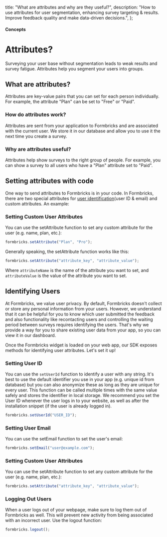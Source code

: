   title: "What are attributes and why are they useful?",
  description:
    "How to use attributes for user segmentation, enhancing survey targeting & results. Improve feedback quality and make data-driven decisions.",
};

#### Concepts

# Attributes?

Surveying your user base without segmentation leads to weak results and survey fatigue. Attributes help you segment your users into groups.

## What are attributes?

Attributes are key-value pairs that you can set for each person individually. For example, the attribute "Plan" can be set to "Free" or "Paid".

### How do attributes work?

Attributes are sent from your application to Formbricks and are associated with the current user. We store it in our database and allow you to use it the next time you create a survey.

### Why are attributes useful?

Attributes help show surveys to the right group of people. For example, you can show a survey to all users who have a "Plan" attribute set to "Paid".

## Setting attributes with code

One way to send attributes to Formbricks is in your code. In Formbricks, there are two special attributes for [user identification](/docs/attributes/identify-users)(user ID & email) and custom attributes. An example:

### Setting Custom User Attributes

You can use the setAttribute function to set any custom attribute for the user (e.g. name, plan, etc.):

<CodeGroup title="Setting Plan to Pro">

```javascript
formbricks.setAttribute("Plan", "Pro");
```

</CodeGroup>

Generally speaking, the setAttribute function works like this:

<CodeGroup title="Setting Custom Attributes">

```javascript
formbricks.setAttribute("attribute_key", "attribute_value");
```

</CodeGroup>

Where `attributeName` is the name of the attribute you want to set, and `attributeValue` is the value of the attribute you want to set.

## Identifying Users

At Formbricks, we value user privacy. By default, Formbricks doesn't collect or store any personal information from your users. However, we understand that it can be helpful for you to know which user submitted the feedback and also functionality like recontacting users and controlling the waiting period between surveys requires identifying the users. That's why we provide a way for you to share existing user data from your app, so you can view it in our dashboard.

Once the Formbricks widget is loaded on your web app, our SDK exposes methods for identifying user attributes. Let's set it up!

### Setting User ID

You can use the `setUserId` function to identify a user with any string. It's best to use the default identifier you use in your app (e.g. unique id from database) but you can also anonymize these as long as they are unique for every user. This function can be called multiple times with the same value safely and stores the identifier in local storage. We recommend you set the User ID whenever the user logs in to your website, as well as after the installation snippet (if the user is already logged in).

<CodeGroup title="Setting User ID">

```javascript
formbricks.setUserId("USER_ID");
```

</CodeGroup>

### Setting User Email

You can use the setEmail function to set the user's email:

<CodeGroup title="Setting Email">

```javascript
formbricks.setEmail("user@example.com");
```

</CodeGroup>

### Setting Custom User Attributes

You can use the setAttribute function to set any custom attribute for the user (e.g. name, plan, etc.):

<CodeGroup title="Setting Custom Attributes">

```javascript
formbricks.setAttribute("attribute_key", "attribute_value");
```

</CodeGroup>

### Logging Out Users

When a user logs out of your webpage, make sure to log them out of Formbricks as well. This will prevent new activity from being associated with an incorrect user. Use the logout function:

<CodeGroup title="Logging out User">

```javascript
formbricks.logout();
```

</CodeGroup>
